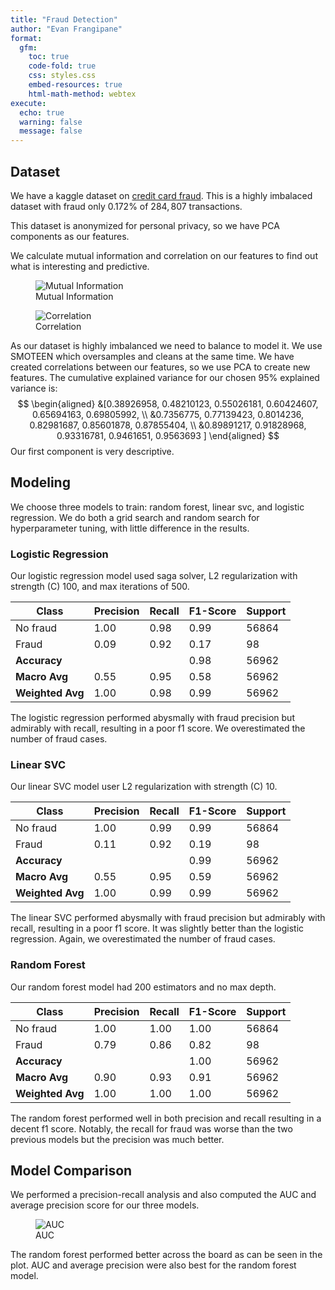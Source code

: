 ```yaml
---
title: "Fraud Detection"
author: "Evan Frangipane"
format:
  gfm:
    toc: true
    code-fold: true
    css: styles.css
    embed-resources: true
    html-math-method: webtex
execute:
  echo: true
  warning: false
  message: false
---
```


## Dataset

We have a kaggle dataset on [credit card fraud](https://www.kaggle.com/datasets/mlg-ulb/creditcardfraud).
This is a highly imbalaced dataset with fraud only $0.172\%$ of $284,807$ transactions.

This dataset is anonymized for personal privacy, so we have PCA components as our features.

We calculate mutual information and correlation on our features to find out what is interesting and predictive.

![Mutual Information](images/mutual_info_before.jpg)


![Correlation](images/corr_before.jpg)

As our dataset is highly imbalanced we need to balance to model it.
We use SMOTEEN which oversamples and cleans at the same time.
We have created correlations between our features, so we use PCA to create new features.
The cumulative explained variance for our chosen $95\%$ explained variance is: 
$$
\begin{aligned}
  &[0.38926958, 0.48210123, 0.55026181, 0.60424607, 0.65694163, 0.69805992, \\
  &0.7356775,  0.77139423, 0.8014236,  0.82981687, 0.85601878, 0.87855404, \\
  &0.89891217, 0.91828968, 0.93316781, 0.9461651,  0.9563693 ]
\end{aligned}
$$
Our first component is very descriptive.

## Modeling

We choose three models to train: random forest, linear svc, and logistic regression.
We do both a grid search and random search for hyperparameter tuning, with little difference in the results.

### Logistic Regression

Our logistic regression model used saga solver, L2 regularization with strength (C) 100, and max iterations of 500.
 
| Class | Precision | Recall | F1-Score | Support |
|-------|-----------|--------|----------|---------|
| No fraud     | 1.00      | 0.98   | 0.99     | 56864   |
| Fraud     | 0.09      | 0.92   | 0.17     | 98      |
| **Accuracy** |       |        | 0.98     | 56962   |
| **Macro Avg** | 0.55  | 0.95   | 0.58     | 56962   |
| **Weighted Avg** | 1.00  | 0.98   | 0.99     | 56962   |


The logistic regression performed abysmally with fraud precision but admirably with recall, resulting in a poor f1 score.
We overestimated the number of fraud cases.

### Linear SVC

Our linear SVC model user L2 regularization with strength (C) 10.

| Class          | Precision | Recall | F1-Score | Support |
|----------------|-----------|--------|----------|---------|
| No fraud              | 1.00      | 0.99   | 0.99     | 56864   |
| Fraud              | 0.11      | 0.92   | 0.19     | 98      |
| **Accuracy**   |           |        | 0.99     | 56962   |
| **Macro Avg**  | 0.55      | 0.95   | 0.59     | 56962   |
| **Weighted Avg** | 1.00    | 0.99   | 0.99     | 56962   |


The linear SVC performed abysmally with fraud precision but admirably with recall, resulting in a poor f1 score.
It was slightly better than the logistic regression.
Again, we overestimated the number of fraud cases.

### Random Forest

Our random forest model had 200 estimators and no max depth.

| Class          | Precision | Recall | F1-Score | Support |
|----------------|-----------|--------|----------|---------|
| No fraud              | 1.00      | 1.00   | 1.00     | 56864   |
| Fraud              | 0.79      | 0.86   | 0.82     | 98      |
| **Accuracy**   |           |        | 1.00     | 56962   |
| **Macro Avg**  | 0.90      | 0.93   | 0.91     | 56962   |
| **Weighted Avg** | 1.00    | 1.00   | 1.00     | 56962   |



The random forest performed well in both precision and recall resulting in a decent f1 score.
Notably, the recall for fraud was worse than the two previous models but the precision was much better.

## Model Comparison

We performed a precision-recall analysis and also computed the AUC and average precision score for our three models.

![AUC](images/auc.png)

The random forest performed better across the board as can be seen in the plot.
AUC and average precision were also best for the random forest model.

